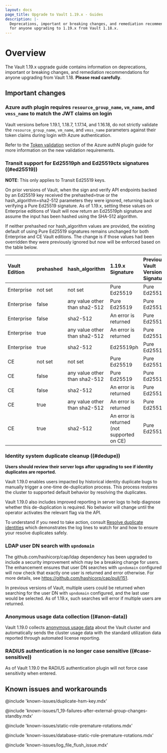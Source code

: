 ```yaml
---
layout: docs
page_title: Upgrade to Vault 1.19.x - Guides
description: |-
  Deprecations, important or breaking changes, and remediation recommendations
  for anyone upgrading to 1.19.x from Vault 1.18.x.
---
```


# Overview

The Vault 1.19.x upgrade guide contains information on deprecations, important
or breaking changes, and remediation recommendations for anyone upgrading from
Vault 1.18. **Please read carefully**.

## Important changes

### Azure auth plugin requires `resource_group_name`, `vm_name`, and `vmss_name` to match the JWT claims on login

Vault versions before 1.19.1, 1.18.7, 1.17.14, and 1.16.18, do not strictly
validate the `resource_group_name`, `vm_name`, and `vmss_name` parameters
against their token claims during login with Azure authentication.

Refer to the [Token validation](/vault/docs/auth/azure#token-validation) section
of the Azure authN plugin guide for more information on the new validation
requirements.

### Transit support for Ed25519ph and Ed25519ctx signatures ((#ed25519))

**NOTE**: This only applies to Transit Ed25519 keys.

On prior versions of Vault, when the sign and verify API endpoints backed by an Ed25519
key received the prehashed=true or the hash_algorithm=sha2-512 parameters they were ignored,
returning back or verifying a Pure Ed25519 signature. As of 1.19.x, setting these values
on Enterprise editions of Vault will now return an Ed25519ph signature and assume the
input has been hashed using the SHA-512 algorithm.

If neither prehashed nor hash_algorithm values are provided, the existing default of using
Pure Ed25519 signatures remains unchanged for both Enterprise and CE Vault editions. The change
is if those values had been overridden they were previously ignored but now will be enforced
based on the table below.

| Vault Edition | prehashed | hash_algorithm                | 1.19.x Signature                           | Previous Vault Versions Signature |
|:--------------|:----------|:------------------------------|:-------------------------------------------|:----------------------------------|
| Enterprise    | not set   | not set                       | Pure Ed25519                               | Pure Ed25519                      |
| Enterprise    | false     | any value other than sha2-512 | Pure Ed25519                               | Pure Ed25519                      |
| Enterprise    | false     | sha2-512                      | An error is returned                       | Pure Ed25519                      |
| Enterprise    | true      | any value other than sha2-512 | An error is returned                       | Pure Ed25519                      |
| Enterprise    | true      | sha2-512                      | Ed25519ph                                  | Pure Ed25519                      |
| CE            | not set   | not set                       | Pure Ed25519                               | Pure Ed25519                      |
| CE            | false     | any value other than sha2-512 | Pure Ed25519                               | Pure Ed25519                      |
| CE            | false     | sha2-512                      | An error is returned                       | Pure Ed25519                      |
| CE            | true      | any value other than sha2-512 | An error is returned                       | Pure Ed25519                      |
| CE            | true      | sha2-512                      | An error is returned (not supported on CE) | Pure Ed25519                      |

### Identity system duplicate cleanup ((#dedupe))

**Users should review their server logs after upgrading to see if identity
duplicates are reported.**

Vault 1.19.0 enables users impacted by historical identity duplicate bugs to
manually trigger a one-time de-duplication process. This process restores the
cluster to supported default behavior by resolving the duplicates.

Vault 1.19.0 also includes improved reporting in server logs to help diagnose
whether this de-duplication is required. No behavior will change until the
operator activates the relevant flag via the API.

To understand if you need to take action, consult
[Resolve duplicate identities](/vault/docs/upgrading/deduplication) which
demonstrates the log lines to watch for and how to ensure your resolve
duplicates safely.

### LDAP user DN search with `upndomain`

The github.com/hashicorp/cap/ldap dependency has been upgraded to include a security improvement
which may be a breaking change for users. The enhancement ensures that user DN searches with
`upndomain` configured will now check that exactly one user is returned and error otherwise.
For more details, see https://github.com/hashicorp/cap/pull/151.

In previous versions of Vault, multiple users could be returned when searching for the user DN
with `upndomain` configured, and the last user would be selected. As of 1.19.x, such searches will
error if multiple users are returned.

### Anonymous usage data collection ((#anon-data)) <EnterpriseAlert inline="true" />

Vault 1.19.0 collects
[anonymous usage data](/vault/docs/enterprise/license/product-usage-reporting#anonymous-product-usage-reporting)
about the Vault cluster and automatically sends the cluster usage data with the
standard utilization data reported through automated license reporting.

### RADIUS authentication is no longer case sensitive ((#case-sensitive))

As of Vault 1.19.0 the RADIUS authentication plugin will not force case sensitivity when entered.


## Known issues and workarounds

@include 'known-issues/duplicate-hsm-key.mdx'

@include 'known-issues/1_19-failures-after-external-group-changes-standby.mdx'

@include 'known-issues/static-role-premature-rotations.mdx'

@include 'known-issues/database-static-role-premature-rotations.mdx'

@include 'known-issues/log_file_flush_issue.mdx'
